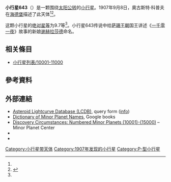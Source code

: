 {{Infobox planet
 | minorplanet     = yes
 | name            = 643 Scheherezade
 | background      = #D6D6D6
 | image = 
 | image_size      = 
 | caption         =
 | discovery_ref   =  <ref name="MPC-object" />
 | discoverer      = [[奧古斯特·科普夫|奧古斯特·科普夫]]
 | discovery_site  = [[海德堡|海德堡]]
 | discovered      = 1907年9月8日
 | mpc_name        = 643 Scheherezade
 | alt_names       = 643 Scheherezade
 | pronounced      = 
 | named_after     = <ref name="MPC-object" />
 | mp_category     = [[主帶小行星|主帶小行星]] <ref name="MPC-object" /><ref name="jpldata" />
 | orbit_ref       = <ref name="a">[http://ssd.jpl.nasa.gov/sbdb.cgi?sstr=643 643] {{Wayback|url=http://ssd.jpl.nasa.gov/sbdb.cgi?sstr=643 |date=20170202033856 }}，小行星數據庫瀏覽器（JPL Small-Body Database Browser）－[[美国国家航空航天局|美国国家航空航天局]]喷气推进实验室</ref>
 | epoch           = 2018-03-23.0（[[儒略日|JD]] 2458200.5）
 | uncertainty     = 0
 | observation_arc = 
 | aphelion = {{convert|3.555|AU|km|3|abbr=on|lk=out}}
 | perihelion      = {{convert|3.1691275|AU|km|3|abbr=on}}
 | semimajor       = 3.3621472
 | eccentricity    = 0.0574097
 | period          = 6.16[[儒略年|yr]]
 | mean_anomaly    = 258.68884[[度|°]]
 | mean_motion     = {{Deg2DMS|0.15987430|sup=ms}} / day
 | inclination     = 13.76829
 | asc_node        = 252.18279°
 | arg_peri        = 230.66262
 | mean_diameter   = 
 | rotation        = 
 | albedo          =
 | spectral_type   =
 | abs_magnitude   = 9.7<ref name="jpldata" />
}}
'''小行星643'''（{{lang-en|643 Scheherezade}}）是一颗围绕[[太阳|太阳]][[公转|公转]]的[[小行星|小行星]]。1907年9月8日，奧古斯特·科普夫在[[海德堡|海德堡]]描述了此天体<ref name="a" /><ref>{{cite news|title=小行星列表|url=http://cfa-www.harvard.edu/iau/lists/NumberedMPs.txt|accessdate=2018-10-19|newspaper=哈佛大学|archive-date=2008-05-17|archive-url=https://web.archive.org/web/20080517010638/http://cfa-www.harvard.edu/iau/lists/NumberedMPs.txt|dead-url=no}}</ref>。

这颗小行星的[[绝对星等|绝对星等]]为9.7等<ref name="a" />。小行星643传说中给[[萨珊王朝|萨珊王朝]]国王讲述《[[一千零一夜|一千零一夜]]》故事的新娘[[谢赫拉莎德|谢赫拉莎德]]命名。

== 相关條目 ==
*[[小行星列表/10001-11000|小行星列表/10001-11000]]

== 參考資料 ==
{{reflist|refs=

<ref name="jpldata">{{cite web
 |type         = 2018-01-26 last obs.
 |title        = JPL Small-Body Database Browser:643 Scheherezade-643 Scheherezade
 |url          = https://ssd.jpl.nasa.gov/sbdb.cgi?sstr=643
 |publisher    = [[Jet_Propulsion_Laboratory|Jet Propulsion Laboratory]]
 |accessdate   = 28 March 2018
 |archive-date = 2020-11-29
 |archive-url  = https://web.archive.org/web/20201129074200/https://ssd.jpl.nasa.gov/sbdb.cgi?sstr=643
 |dead-url     = no
}}</ref>

<ref name="MPC-object">{{cite web
  |title      = 643 Scheherezade
  |work      = Minor Planet Center
  |url      = https://www.minorplanetcenter.net/db_search/show_object?object_id=643
  |accessdate      = 28 March 2018
  |archive-date      = 2016-03-04
  |archive-url      = https://web.archive.org/web/20160304122109/http://minorplanetcenter.net/db_search/show_object?object_id=643
  |dead-url      = no
  }}</ref>

}}

==  外部連結 ==
* [http://www.minorplanet.info/PHP/lcdbsummaryquery.php Asteroid Lightcurve Database (LCDB)]{{Wayback|url=http://www.minorplanet.info/PHP/lcdbsummaryquery.php |date=20171210173955 }}, query form ([http://www.minorplanet.info/lightcurvedatabase.html info]{{Wayback|url=http://www.minorplanet.info/lightcurvedatabase.html |date=20171216050541 }})
* [https://books.google.com/books?id=aeAg1X7afOoC&pg Dictionary of Minor Planet Names], Google books
* [http://www.minorplanetcenter.net/iau/lists/NumberedMPs010001.html Discovery Circumstances: Numbered Minor Planets (10001)-(15000)]{{Wayback|url=http://www.minorplanetcenter.net/iau/lists/NumberedMPs010001.html |date=20180612162317 }} – Minor Planet Center
* {{AstDys|643}}
* {{JPL small body}}

{{Minor Planet Number|[[小行星642|小行星642]]|[[小行星644|小行星644]]}}
{{小天体}}

[[Category:小行星带天体|Category:小行星带天体]]
[[Category:1907年发现的小行星|Category:1907年发现的小行星]]
[[Category:P-型小行星|Category:P-型小行星]]
